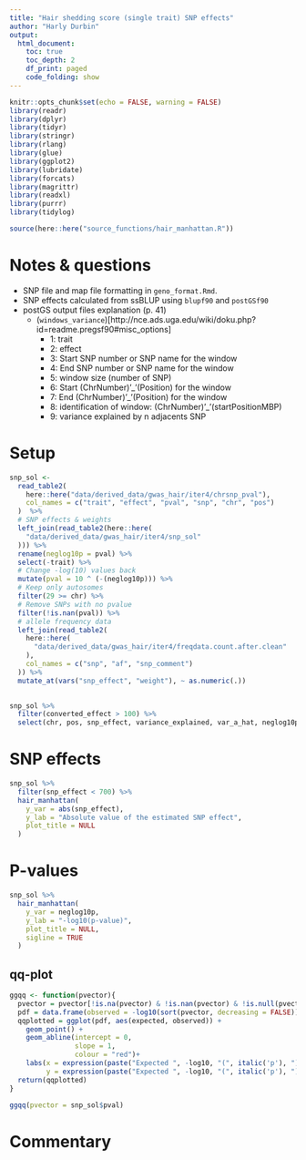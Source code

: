 ```yaml
---
title: "Hair shedding score (single trait) SNP effects"
author: "Harly Durbin"
output:
  html_document:
    toc: true
    toc_depth: 2
    df_print: paged
    code_folding: show
---
```


```r
knitr::opts_chunk$set(echo = FALSE, warning = FALSE)
library(readr)
library(dplyr)
library(tidyr)
library(stringr)
library(rlang)
library(glue)
library(ggplot2)
library(lubridate)
library(forcats)
library(magrittr)
library(readxl)
library(purrr)
library(tidylog)

source(here::here("source_functions/hair_manhattan.R"))

```

# Notes & questions

* SNP file and map file formatting in `geno_format.Rmd`. 
* SNP effects calculated from ssBLUP using `blupf90` and `postGSf90`
* postGS output files explanation (p. 41)
    + (`windows_variance`)[http://nce.ads.uga.edu/wiki/doku.php?id=readme.pregsf90#misc_options]
        - 1: trait
        - 2: effect
        - 3: Start SNP number or SNP name for the window
        - 4: End SNP number or SNP name for the window
        - 5: window size (number of SNP)
        - 6: Start (ChrNumber)'_'(Position) for the window
        - 7: End (ChrNumber)'_'(Position) for the window
        - 8: identification of window: (ChrNumber)'_'(startPositionMBP)
        - 9: variance explained by n adjacents SNP



# Setup

```r
snp_sol <-
  read_table2(
    here::here("data/derived_data/gwas_hair/iter4/chrsnp_pval"),
    col_names = c("trait", "effect", "pval", "snp", "chr", "pos")
  )  %>%
  # SNP effects & weights
  left_join(read_table2(here::here(
    "data/derived_data/gwas_hair/iter4/snp_sol"
  ))) %>%
  rename(neglog10p = pval) %>%
  select(-trait) %>%
  # Change -log(10) values back
  mutate(pval = 10 ^ (-(neglog10p))) %>%
  # Keep only autosomes
  filter(29 >= chr) %>%
  # Remove SNPs with no pvalue
  filter(!is.nan(pval)) %>%
  # allele frequency data
  left_join(read_table2(
    here::here(
      "data/derived_data/gwas_hair/iter4/freqdata.count.after.clean"
    ),
    col_names = c("snp", "af", "snp_comment")
  )) %>%
  mutate_at(vars("snp_effect", "weight"), ~ as.numeric(.))
  
```

```r
snp_sol %>% 
  filter(converted_effect > 100) %>% 
  select(chr, pos, snp_effect, variance_explained, var_a_hat, neglog10p, af)
```


# SNP effects

```r
snp_sol %>%
  filter(snp_effect < 700) %>% 
  hair_manhattan(
    y_var = abs(snp_effect),
    y_lab = "Absolute value of the estimated SNP effect",
    plot_title = NULL
  )
```


# P-values

```r
snp_sol %>%
  hair_manhattan(
    y_var = neglog10p,
    y_lab = "-log10(p-value)",
    plot_title = NULL,
    sigline = TRUE
  )
```

## qq-plot

```r
ggqq <- function(pvector){
  pvector = pvector[!is.na(pvector) & !is.nan(pvector) & !is.null(pvector) & is.finite(pvector) & pvector<1 & pvector>0]
  pdf = data.frame(observed = -log10(sort(pvector, decreasing = FALSE)), expected = -log10(ppoints(length(pvector))))
  qqplotted = ggplot(pdf, aes(expected, observed)) +
    geom_point() +
    geom_abline(intercept = 0,
                slope = 1,
                colour = "red")+
    labs(x = expression(paste("Expected ", -log10, "(", italic('p'), ")")),
         y = expression(paste("Expected ", -log10, "(", italic('p'), ")")))
  return(qqplotted)
}
```


```r
ggqq(pvector = snp_sol$pval)
```


# Commentary